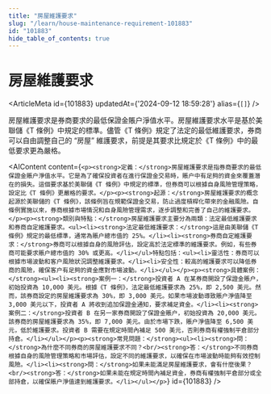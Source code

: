 ```yaml
---
title: "房屋維護要求"
slug: "/learn/house-maintenance-requirement-101883"
id: "101883"
hide_table_of_contents: true
---
```



# 房屋維護要求

<ArticleMeta id={101883} updatedAt={'2024-09-12 18:59:28'} alias={`[]`} />
<div className='border-solid border-b border-t-0 my-4 border-[var(--ifm-color-gray-300)]' />

房屋維護要求是券商要求的最低保證金賬户淨值水平。房屋維護要求水平是基於美聯儲《T 條例》中規定的標準。儘管《T 條例》規定了法定的最低維護要求，券商可以自由調整自己的 “房屋” 維護要求，前提是其要求比規定於《T 條例》中的最低要求更為嚴格。

<AIContent content={`<p><strong>定義：</strong>房屋維護要求是指券商要求的最低保證金賬户淨值水平。它是為了確保投資者在進行保證金交易時，賬户中有足夠的資金來覆蓋潛在的損失。這個要求基於美聯儲《T 條例》中規定的標準，但券商可以根據自身風險管理策略，設定比《T 條例》更嚴格的要求。</p><p><strong>起源：</strong>房屋維護要求的概念起源於美聯儲的《T 條例》，該條例旨在規範保證金交易，防止過度槓桿化帶來的金融風險。自條例實施以來，券商根據市場情況和自身風險管理需求，逐步調整和完善了自己的維護要求。</p><p><strong>類別與特點：</strong>房屋維護要求主要分為兩類：法定最低維護要求和券商自定維護要求。<ul><li><strong>法定最低維護要求：</strong>這是由美聯儲《T 條例》規定的最低標準，通常為賬户總市值的 25%。</li><li><strong>券商自定維護要求：</strong>券商可以根據自身的風險評估，設定高於法定標準的維護要求。例如，有些券商可能要求賬户總市值的 30% 或更高。</li></ul>特點包括：<ul><li>靈活性：券商可以根據市場波動和客户風險狀況調整維護要求。</li><li>安全性：較高的維護要求可以降低券商的風險，確保客户有足夠的資金應對市場波動。</li></ul></p><p><strong>具體案例：</strong><ul><li><strong>案例一：</strong>投資者 A 在某券商開設了保證金賬户，初始投資為 10,000 美元。根據《T 條例》，法定最低維護要求為 25%，即 2,500 美元。然而，該券商設定的房屋維護要求為 30%，即 3,000 美元。如果市場波動導致賬户淨值降至 3,000 美元以下，投資者 A 將收到追加保證金通知，要求補足資金。</li><li><strong>案例二：</strong>投資者 B 在另一家券商開設了保證金賬户，初始投資為 20,000 美元。該券商的房屋維護要求為 35%，即 7,000 美元。由於市場下跌，賬户淨值降至 6,500 美元，低於維護要求。投資者 B 需要在規定時間內補足 500 美元，否則券商有權強制平倉部分持倉。</li></ul></p><p><strong>常見問題：</strong><ul><li><strong>問：</strong>為什麼不同券商的房屋維護要求不同？<br/><strong>答：</strong>不同券商根據自身的風險管理策略和市場評估，設定不同的維護要求，以確保在市場波動時能夠有效控制風險。</li><li><strong>問：</strong>如果未能滿足房屋維護要求，會有什麼後果？<br/><strong>答：</strong>如果未能在規定時間內補足資金，券商有權強制平倉部分或全部持倉，以確保賬户淨值達到維護要求。</li></ul></p>`} id={101883} />
